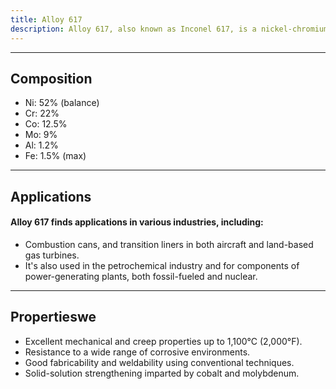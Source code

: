 ---
title: Alloy 617
description: Alloy 617, also known as Inconel 617, is a nickel-chromium-cobalt-molybdenum alloy with exceptional properties for high-temperature applications. It offers an outstanding combination of high-temperature strength, oxidation resistance, and metallurgical stability.
---

---


## Composition

- Ni: 52% (balance)
- Cr: 22%
- Co: 12.5%
- Mo: 9%
- Al: 1.2%
- Fe: 1.5% (max)

---

## Applications

#### Alloy 617 finds applications in various industries, including:

- Combustion cans, and transition liners in both aircraft and land-based gas turbines.
- It's also used in the petrochemical industry and for components of power-generating plants, both fossil-fueled and nuclear.

---

## Propertieswe

<Card className='properties'>
  <ul>
    <li>Excellent mechanical and creep properties up to 1,100°C (2,000°F).</li>
    <li>Resistance to a wide range of corrosive environments.</li>
    <li>Good fabricability and weldability using conventional techniques.</li>
    <li>Solid-solution strengthening imparted by cobalt and molybdenum.</li>
  </ul>
</Card>
